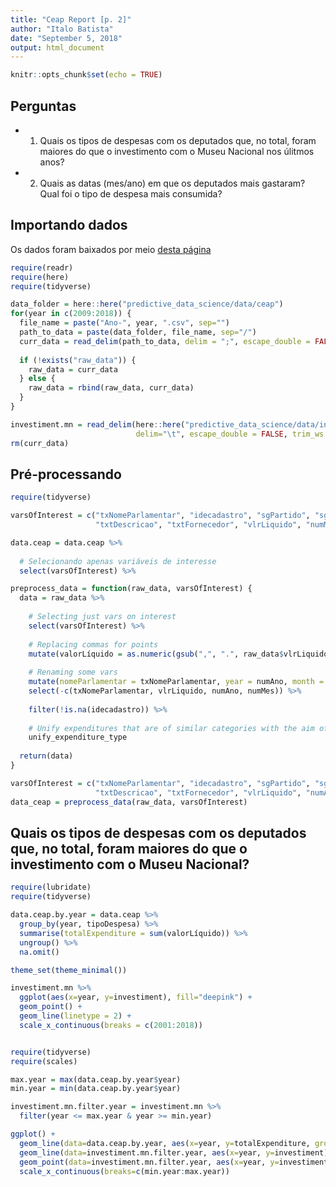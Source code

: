 ```yaml
---
title: "Ceap Report [p. 2]"
author: "Italo Batista"
date: "September 5, 2018"
output: html_document
---
```


```r
knitr::opts_chunk$set(echo = TRUE)
```

## Perguntas
- 1. Quais os tipos de despesas com os deputados que, no total, foram maiores do que o investimento com o Museu Nacional nos úlitmos anos?  
- 2. Quais as datas (mes/ano) em que os deputados mais gastaram? Qual foi o tipo de despesa mais consumida?  

## Importando dados

Os dados foram baixados por meio [desta página](http://www2.camara.leg.br/transparencia/cota-para-exercicio-da-atividade-parlamentar/dados-abertos-cota-parlamentar)

```r
require(readr)
require(here)
require(tidyverse)

data_folder = here::here("predictive_data_science/data/ceap")
for(year in c(2009:2018)) {
  file_name = paste("Ano-", year, ".csv", sep="")
  path_to_data = paste(data_folder, file_name, sep="/")
  curr_data = read_delim(path_to_data, delim = ";", escape_double = FALSE, trim_ws = TRUE)
  
  if (!exists("raw_data")) {
    raw_data = curr_data
  } else {
    raw_data = rbind(raw_data, curr_data)
  }
}

investiment.mn = read_delim(here::here("predictive_data_science/data/investimento-mn.csv"), 
                            delim="\t", escape_double = FALSE, trim_ws = TRUE)
rm(curr_data)
```


## Pré-processando

```r
require(tidyverse)

varsOfInterest = c("txNomeParlamentar", "idecadastro", "sgPartido", "sgUF", 
                   "txtDescricao", "txtFornecedor", "vlrLiquido", "numMes", "numAno")

data.ceap = data.ceap %>%
  
  # Selecionando apenas variáveis de interesse  
  select(varsOfInterest) %>%

preprocess_data = function(raw_data, varsOfInterest) {
  data = raw_data %>%
  
    # Selecting just vars on interest
    select(varsOfInterest) %>%
  
    # Replacing commas for points
    mutate(valorLíquido = as.numeric(gsub(",", ".", raw_data$vlrLiquido))) %>%
    
    # Renaming some vars
    mutate(nomeParlamentar = txNomeParlamentar, year = numAno, month = numMes) %>%
    select(-c(txNomeParlamentar, vlrLiquido, numAno, numMes)) %>%
  
    filter(!is.na(idecadastro)) %>%
    
    # Unify expenditures that are of similar categories with the aim of reduce number o categories
    unify_expenditure_type
  
  return(data)
}

varsOfInterest = c("txNomeParlamentar", "idecadastro", "sgPartido", "sgUF", 
                   "txtDescricao", "txtFornecedor", "vlrLiquido", "numAno", "numMes")
data_ceap = preprocess_data(raw_data, varsOfInterest)
```

## Quais os tipos de despesas com os deputados que, no total, foram maiores do que o investimento com o Museu Nacional?

```r
require(lubridate)
require(tidyverse)

data.ceap.by.year = data.ceap %>%
  group_by(year, tipoDespesa) %>%
  summarise(totalExpenditure = sum(valorLíquido)) %>%
  ungroup() %>%
  na.omit()
```

```r
theme_set(theme_minimal())
```

```r
investiment.mn %>%
  ggplot(aes(x=year, y=investiment), fill="deepink") +
  geom_point() + 
  geom_line(linetype = 2) +
  scale_x_continuous(breaks = c(2001:2018))
```

```r

```

```r
require(tidyverse)
require(scales)

max.year = max(data.ceap.by.year$year)
min.year = min(data.ceap.by.year$year)

investiment.mn.filter.year = investiment.mn %>%
  filter(year <= max.year & year >= min.year)

ggplot() +
  geom_line(data=data.ceap.by.year, aes(x=year, y=totalExpenditure, group=tipoDespesa), linetype = 2, size=0.3) +
  geom_line(data=investiment.mn.filter.year, aes(x=year, y=investiment), color="red") +
  geom_point(data=investiment.mn.filter.year, aes(x=year, y=investiment), alpha=0.3) + 
  scale_x_continuous(breaks=c(min.year:max.year))

```

```r

```

```r

```